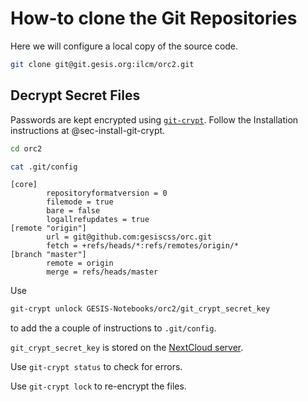 # How-to clone the Git Repositories

Here we will configure a local copy of the source code.

``` bash
git clone git@git.gesis.org:ilcm/orc2.git
```

## Decrypt Secret Files

Passwords are kept encrypted using [`git-crypt`](https://www.agwa.name/projects/git-crypt/). Follow the Installation instructions at @sec-install-git-crypt.

```bash
cd orc2
```

```bash
cat .git/config
```

```
[core]
        repositoryformatversion = 0
        filemode = true
        bare = false
        logallrefupdates = true
[remote "origin"]
        url = git@github.com:gesiscss/orc.git
        fetch = +refs/heads/*:refs/remotes/origin/*
[branch "master"]
        remote = origin
        merge = refs/heads/master
```

 Use 

```bash
git-crypt unlock GESIS-Notebooks/orc2/git_crypt_secret_key
```

to add the a couple of instructions to `.git/config`.

::: {.callout-important}

`git_crypt_secret_key` is stored on the [NextCloud server](https://gesisbox.gesis.org/).

:::

::: {.callout-note}

Use `git-crypt status` to check for errors.

:::

::: {.callout-note}

Use `git-crypt lock` to re-encrypt the files.
:::
